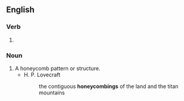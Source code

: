 ==English==

===Verb===
{{head|en|present participle}}

# {{present participle of|honeycomb|lang=en|nocat=1}}

===Noun===
{{en-noun}}

# A honeycomb pattern or structure.
#* H. P. Lovecraft
#*: the contiguous '''honeycombings''' of the land and the titan mountains